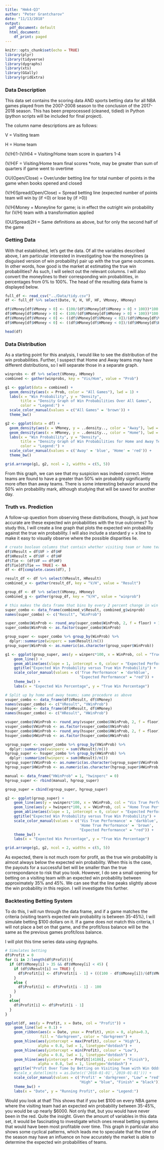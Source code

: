 ```yaml
---
title: "Hmk4-Q3"
author: "Peter Grantcharov"
date: "11/13/2018"
output:
  pdf_document: default
  html_document:
    df_print: paged
---
```


```r
knitr::opts_chunk$set(echo = TRUE)
library(plyr)
library(tidyverse)
library(dygraphs)
library(xts)
library(GGally)
library(gridExtra)
```


### Data Description

This data set contains the scoring data AND sports betting data for all NBA games played from the 2007-2008 season to the conclusion of the 2017-2018 season. This has been preprocessed (cleaned, tidied) in Python (python scripts will be included for final project).

The column name descriptions are as follows:

V = Visiting team

H = Home team

(V/H)1-(V/H)4 = Visiting/Home team score in quarters 1-4

(V/H)F = Visiting/Home team final scores *note, may be greater than sum of quarters if game went to overtime

OU(Open/Close) = Over/under betting line for total number of points in the game when books opened and closed

(V/H)Spread(Open/Close) = Spread betting line (expected number of points team will win by (if <0) or lose by (if >0))

(V/H)Money = Moneyline for game; is in effect the outright win probability for (V/H) team with a transformation applied

(OU/Spread)2H = Same definitions as above, but for only the second half of the game


### Getting Data

With that established, let's get the data. Of all the variables described above, I am particular interested in investigating how the moneylines (a disguised version of win probability) pair up with the true game outcomes. In other words, how good is the market at estimating the true win probabilities? As such, I will select out the relevant columns. I will also convert the moneylines to their corresponding win probabilities, in percentages from 0% to 100%. The head of the resulting data frame is displayed below.

```r
full_df <- read_csv("../Data/tidy.csv")
df <- full_df %>% select(Date, V, H, VF, HF, VMoney, HMoney)

df$VMoney[df$VMoney > 0] <- (100/(df$VMoney[df$VMoney > 0] + 100))*100
df$HMoney[df$HMoney > 0] <- (100/(df$HMoney[df$HMoney > 0] + 100))*100
df$VMoney[df$VMoney < 0] <- ((df$VMoney[df$VMoney < 0])/(df$VMoney[df$VMoney < 0] - 100))*100
df$HMoney[df$HMoney < 0] <- ((df$HMoney[df$HMoney < 0])/(df$HMoney[df$HMoney < 0] - 100))*100

head(df)
```


### Data Distribution

As a starting point for this analysis, I would like to see the distribution of the win probabilities. Further, I suspect that Home and Away teams may have different distributions, so I will separate those in a separate graph. 
```r
winprobs <- df %>% select(VMoney, HMoney)
combined <- gather(winprobs, key = "Vis/Hom", value = "Prob")

g1 <- ggplot(data = combined) + 
  geom_density(aes(x = Prob, color = "All Games"), lwd = 1) +
  labs(x = "Win Probability", y = "Density",
       title = "Density Graph of Win Probabilities Over All Games",
       color = "Legend:") +
  scale_color_manual(values = c("All Games" = 'brown')) +
  theme_bw()

g2 <- ggplot(data = df) + 
  geom_density(aes(x = VMoney, y = ..density.., color = "Away"), lwd = 1) +
  geom_density(aes(x = HMoney, y = ..density.., color = "Home"), lwd = 1) + 
  labs(x = "Win Probability", y = "Density",
       title = "Density Graph of Win Probabilities for Home and Away Teams", 
       color = "Legend:") +
  scale_color_manual(values = c('Away' = 'blue', 'Home' = 'red')) +
  theme_bw()

grid.arrange(g1, g2, ncol = 2, widths = c(5, 5))
```


From this graph, we can see that my suspicion was indeed correct. Home teams are found to have a greater than 50% win probability significantly more often than away teams. There is some interesting behavior around the 50% win probability mark, although studying that will be saved for another day. 

### Truth vs. Prediction
A follow-up question from observing these distributions, though, is just how accurate are these expected win probabilities with the true outcomes? To study this, I will create a line graph that plots the expected win probability against the true win probability. I will also include a standard y = x line to make it easy to visually observe where the possible disparities lie. 

```r
# create boolean columns that contain whether visiting team or home team won; remove ties
df$VResult = df$VF > df$HF
df$HResult = df$VF < df$HF
df$Tie <- (df$VF == df$HF)
df$Tie[df$Tie == TRUE] <- NA
df <- df[complete.cases(df), ]

result_df <- df %>% select(VResult, HResult)
combined_v <- gather(result_df, key = "V/H", value = "Result")

group_df <- df %>% select(VMoney, HMoney)
combined_g <- gather(group_df, key = "V/H", value = "winprob")

# this makes the data frame that bins by every 2 percent change in win probability
super_combo <- data_frame(combined_v$Result, combined_g$winprob)
names(super_combo) <- c("Result", "WinProb")

super_combo$WinProb <- round_any(super_combo$WinProb, 2, f = floor) + 1
super_combo$WinProb <- as.factor(super_combo$WinProb)

group_super <- super_combo %>% group_by(WinProb) %>% 
  dplyr::summarize(winperc = sum(Result)/n())
group_super$WinProb <- as.numeric(as.character(group_super$WinProb))

g1 <- ggplot(group_super, aes(y = winperc*100, x = WinProb, col = "True Performance")) +
    geom_line() +
    geom_abline(aes(slope = 1, intercept = 0, colour = "Expected Performance")) +
    ggtitle("Expected Win Probability versus True Win Probability") +
    scale_color_manual(values = c('True Performance' = 'darkblue',
                                  "Expected Performance" = "red")) +
    theme_bw() +
    labs(x = "Expected Win Percentage", y = "True Win Percentage")

# Split up by home and away teams; same procedure as above
vsuper_combo <- data_frame(df$VResult, df$VMoney)
names(vsuper_combo) <- c("VResult", "VWinProb")
hsuper_combo <- data_frame(df$HResult, df$HMoney)
names(hsuper_combo) <- c("HResult", "HWinProb")

vsuper_combo$VWinProb <- round_any(vsuper_combo$VWinProb, 2, f = floor) + 1
vsuper_combo$VWinProb <- as.factor(vsuper_combo$VWinProb)
hsuper_combo$HWinProb <- round_any(hsuper_combo$HWinProb, 2, f = floor) + 1
hsuper_combo$HWinProb <- as.factor(hsuper_combo$HWinProb)

vgroup_super <- vsuper_combo %>% group_by(VWinProb) %>%
  dplyr::summarize(vwinperc = sum(VResult)/n())
hgroup_super <- hsuper_combo %>% group_by(HWinProb) %>%
  dplyr::summarize(hwinperc = sum(HResult)/n())
vgroup_super$VWinProb <- as.numeric(as.character(vgroup_super$VWinProb))
hgroup_super$HWinProb <- as.numeric(as.character(hgroup_super$HWinProb))

manual <- data_frame("HWinProb" = 1, "hwinperc" = 0)
hgroup_super <- rbind(manual, hgroup_super)

group_super = cbind(vgroup_super, hgroup_super)

g2 <- ggplot(group_super) +
    geom_line(aes(y = vwinperc*100, x = VWinProb, col = "Vis True Performance")) +
    geom_line(aes(y = hwinperc*100, x = VWinProb, col = "Home True Performance")) +
    geom_abline(aes(slope = 1, intercept = 0, colour = "Expected Performance")) +
    ggtitle("Expected Win Probability versus True Win Probability") +
    scale_color_manual(values = c('Vis True Performance' = 'darkblue',
                                  'Home True Performance' = 'brown',
                                  "Expected Performance" = "red")) +
    theme_bw() +
    labs(x = "Expected Win Percentage", y = "True Win Percentage")

grid.arrange(g1, g2, ncol = 2, widths = c(5, 5))

```



As expected, there is not much room for profit, as the true win probability is almost always below the expected win probability. When this is the case, the payouts for a successful bet will be smaller than the true correspondance to risk that you took. However, I do see a small opening for betting on a visiting team with an expected win probability between approximately 35% and 45%. We can see that the line peaks slightly above the win probability in this region. I will investigate this further.


### Backtesting Betting System


To do this, I will run through the data frame, and if a game matches the criteria (visiting team's expected win probability is between 35-45%), I will simulate betting $100 dollars on it. If a game does not match this criteria, I will not place a bet on that game, and the profit/loss balance will be the same as the previous games profit/loss balance.

I will plot this time series data using dygraphs. 

```r
# Simulates betting
df$Profit = 0
for (i in 2:length(df$Profit)){
  if (df$VMoney[i] > 35 && df$VMoney[i] < 45) {
    if (df$VResult[i] == TRUE) {
      df$Profit[i] <- df$Profit[i - 1] + (((100 - df$VMoney[i])/(df$VMoney[i]))*100)
    }
    else {
      df$Profit[i] <- df$Profit[i - 1] - 100
    }
  }
  else{
    df$Profit[i] <- df$Profit[i - 1]
  }
}

ggplot(df, aes(y = Profit, x = Date, col = "Profit")) +
    geom_line(lwd = 0.1) +
    geom_ribbon(aes(x = Date, ymax = Profit), ymin = 0, alpha=0.3,
                fill = "darkgreen", color = "darkgreen") +
    geom_hline(aes(yintercept = max(Profit), colour = "High"),
               alpha = 0.8, lwd = 1, linetype="dotdash") +
    geom_hline(aes(yintercept = min(Profit), colour = "Low"),
               alpha = 0.8, lwd = 1, linetype="dotdash") +
    geom_hline(aes(yintercept = Profit[14186], colour = "Finish"),
               alpha = 0.8, lwd = 1, linetype="dotdash") +
    ggtitle("Profit Over Time by Betting on Visiting Team with Win Odds Between 35-45%") +
    #scale_x_date(limits = as.Date(c('2018-01-01','2019-01-01'))) +
    scale_color_manual(values = c('Profit' = 'darkgreen', "Low" = "red",
                                  "High" = "blue", "Finish" = "black")) +
    theme_bw() +
    labs(x = "Date", y = "Running Profit", color = "Legend:")
```


Would you look at that! This shows that if you bet \$100 on every NBA game where the visiting team had an expected win probability between 35-45%, you would be up nearly \$6000. Not only that, but you would have never been in the red. Quite the insight. Given the amount of variables in this data set, it would be fascinating to investigate which ones reveal betting systems that would have been most profitable over time. This graph in particular also shows some cyclical patterns, which leads me to speculate that the time of the season may have an influence on how accurately the market is able to determine the expected win probabilities of teams.



